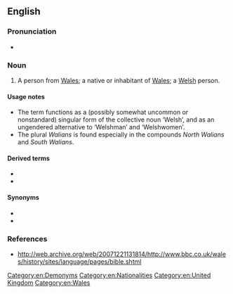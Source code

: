==English==

===Pronunciation===
* {{a|UK}} {{IPA|/ˈwei.li.ən/|lang=en}}

===Noun===
{{en-noun|Welsh|s}}

# A person from [[Wales]]; a native or inhabitant of [[Wales]]; a [[Welsh]] person.

====Usage notes====
* The term functions as a (possibly somewhat uncommon or nonstandard) singular form of the collective noun ‘Welsh’, and as an ungendered alternative to ‘Welshman’ and ‘Welshwomen’.
* The plural ''Walians'' is found especially in the compounds ''North Walians'' and ''South Walians''.

====Derived terms====
* {{l|en|North Walian}}
* {{l|en|South Walian}}

====Synonyms====
* {{l|en|Welshman}}
* {{l|en|Welshwoman}}

===References===
* http://web.archive.org/web/20071221131814/http://www.bbc.co.uk/wales/history/sites/language/pages/bible.shtml

[[Category:en:Demonyms]]
[[Category:en:Nationalities]]
[[Category:en:United Kingdom]]
[[Category:en:Wales]]